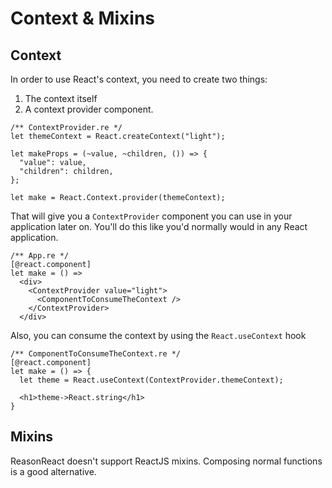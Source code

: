# Context & Mixins

## Context

In order to use React's context, you need to create two things:
1. The context itself
2. A context provider component.

```reason
/** ContextProvider.re */
let themeContext = React.createContext("light");

let makeProps = (~value, ~children, ()) => {
  "value": value,
  "children": children,
};

let make = React.Context.provider(themeContext);
```

That will give you a `ContextProvider` component you can use in your application later on. You'll do this like you'd normally would in any React application.

```reason
/** App.re */
[@react.component]
let make = () =>
  <div>
    <ContextProvider value="light">
      <ComponentToConsumeTheContext />
    </ContextProvider>
  </div>
```

Also, you can consume the context by using the `React.useContext` hook

```reason
/** ComponentToConsumeTheContext.re */
[@react.component]
let make = () => {
  let theme = React.useContext(ContextProvider.themeContext);

  <h1>theme->React.string</h1>
}
```

## Mixins 
ReasonReact doesn't support ReactJS mixins. Composing normal functions is a good alternative.
